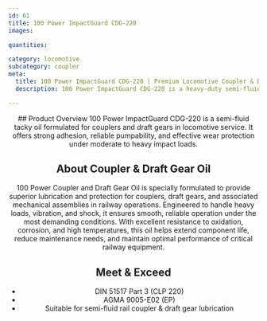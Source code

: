 ```yaml
---
id: 61
title: 100 Power ImpactGuard CDG-220
images:

quantities:

category: locomotive
subcategory: coupler
meta:
  title: 100 Power ImpactGuard CDG-220 | Premium Locomotive Coupler & Draft Gear Grease
  description: 100 Power ImpactGuard CDG-220 is a heavy-duty semi-fluid grease reinforced with Graphite/MoS₂ solids for locomotive couplers, draft gears, and rail flanges. It ensures strong adhesion, wear protection, and long-lasting lubrication under heavy-haul, sharp-curve, and high-load rail operations. Compliant with DIN 51825 KP1N-20 and ASTM D4950 GC-LB standards for reliable performance in freight, passenger, and shunting locomotives.

---
```


<Header>
  ## Product Overview
 100 Power ImpactGuard CDG-220 is a semi-fluid tacky oil formulated for couplers and draft gears in locomotive service. It offers strong adhesion, reliable pumpability, and effective wear protection under moderate to heavy impact loads.

  ## About Coupler & Draft Gear Oil
  100 Power Coupler and Draft Gear Oil is specially formulated to provide superior lubrication and protection for couplers, draft gears, and associated mechanical assemblies in railway operations. Engineered to handle heavy loads, vibration, and shock, it ensures smooth, reliable operation under the most demanding conditions. With excellent resistance to oxidation, corrosion, and high temperatures, this oil helps extend component life, reduce maintenance needs, and maintain optimal performance of critical railway equipment.

  ## Meet & Exceed
  - DIN 51517 Part 3 (CLP 220)
  - AGMA 9005-E02 (EP)
  - Suitable for semi-fluid rail coupler & draft gear lubrication

</Header>
